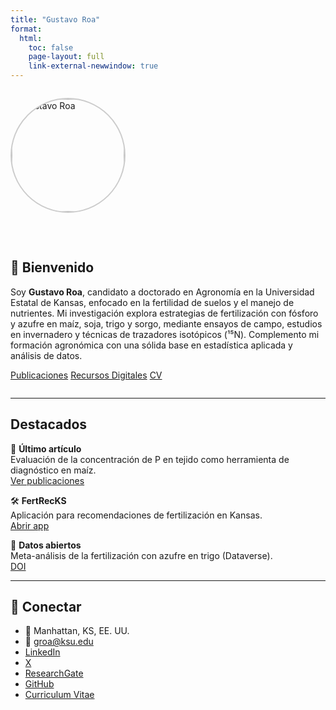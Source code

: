 ```yaml
---
title: "Gustavo Roa"
format:
  html:
    toc: false
    page-layout: full
    link-external-newwindow: true
---
```


:::: {style="display: flex; align-items: center; gap: 2rem; flex-wrap: wrap;"}
<img src="profile.jpg" alt="Gustavo Roa" width="180" style="border-radius: 50%; border: 2px solid #ccc;"/>

::: {style="max-width: 600px;"}

# 👋 Bienvenido

Soy **Gustavo Roa**, candidato a doctorado en Agronomía en la Universidad Estatal de Kansas, enfocado en la fertilidad de suelos y el manejo de nutrientes. Mi investigación explora estrategias de fertilización con fósforo y azufre en maíz, soja, trigo y sorgo, mediante ensayos de campo, estudios en invernadero y técnicas de trazadores isotópicos (¹⁵N). Complemento mi formación agronómica con una sólida base en estadística aplicada y análisis de datos.

[Publicaciones](publications.qmd){.btn .btn-primary .me-2}
[Recursos Digitales](resources.qmd){.btn .btn-outline-primary .me-2}
[CV](cv.qmd){.btn .btn-outline-secondary}
:::
::::

---

## Destacados
:::: {.grid}
::: {.g-col-4}
::: {.callout}
📄 **Último artículo**  
Evaluación de la concentración de P en tejido como herramienta de diagnóstico en maíz.  
[Ver publicaciones](publications.qmd){.btn .btn-sm .btn-outline-primary}
:::
:::
::: {.g-col-4}
::: {.callout}
🛠️ **FertRecKS**  
Aplicación para recomendaciones de fertilización en Kansas.  
[Abrir app](https://ksusoiltesting.shinyapps.io/FertRecKS_App-R-v2/){.btn .btn-sm .btn-outline-primary}
:::
:::
::: {.g-col-4}
::: {.callout}
📂 **Datos abiertos**  
Meta-análisis de la fertilización con azufre en trigo (Dataverse).  
[DOI](https://doi.org/10.7910/DVN/4RLPP1){.btn .btn-sm .btn-outline-primary}
:::
:::
::::

---

## 🔗 Conectar
- 📍 Manhattan, KS, EE. UU.  
- 📧 [groa@ksu.edu](mailto:groa@ksu.edu)  
- [LinkedIn](https://www.linkedin.com/in/g-roa/) 
- [X](https://x.com/G_A_Roa) 
- [ResearchGate](https://www.researchgate.net/profile/Gustavo-Roa) 
- [GitHub](https://github.com/Gustavo-Roa)  
- [Curriculum Vitae](cv.qmd)
